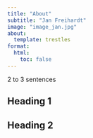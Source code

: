 ```yaml
---
title: "About"
subtitle: "Jan Freihardt"
image: "image_jan.jpg"
about: 
  template: trestles
format:
  html: 
    toc: false
---
```


2 to 3 sentences 

## Heading 1

## Heading 2


